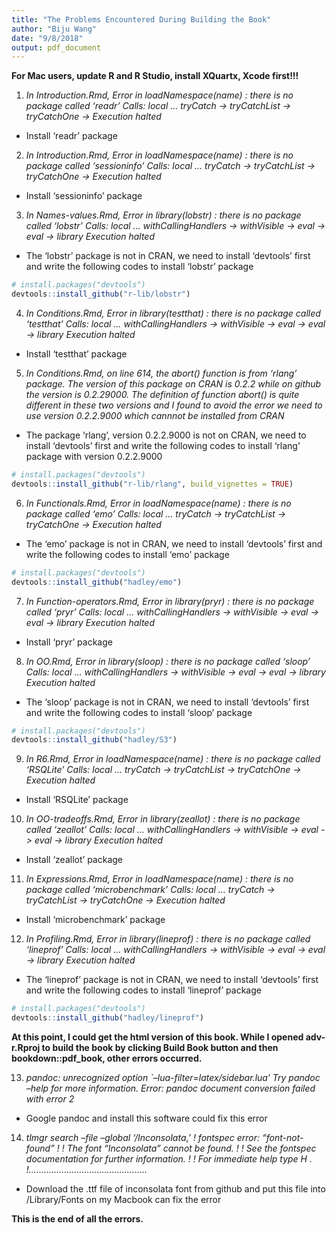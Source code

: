```yaml
---
title: "The Problems Encountered During Building the Book"
author: "Biju Wang"
date: "9/8/2018"
output: pdf_document
---
```


\center
**For Mac users, update R and R Studio, install XQuartx, Xcode first!!!**
\center
\vspace{5mm}

1. *In Introduction.Rmd, Error in loadNamespace(name) : there is no package called 'readr'
Calls: local ... tryCatch -> tryCatchList -> tryCatchOne -> <Anonymous>
Execution halted*
* Install 'readr' package
\vspace{8mm}

2. *In Introduction.Rmd, Error in loadNamespace(name) : there is no package called 'sessioninfo'
Calls: local ... tryCatch -> tryCatchList -> tryCatchOne -> <Anonymous>
Execution halted*
* Install 'sessioninfo' package
\vspace{8mm}

3. *In Names-values.Rmd, Error in library(lobstr) : there is no package called 'lobstr'
Calls: local ... withCallingHandlers -> withVisible -> eval -> eval -> library
Execution halted*
* The 'lobstr' package is not in CRAN, we need to install 'devtools' first and write the following codes to install 'lobstr' package
```r
# install.packages("devtools")
devtools::install_github("r-lib/lobstr")
```
\vspace{8mm}

4. *In Conditions.Rmd, Error in library(testthat) : there is no package called 'testthat'
Calls: local ... withCallingHandlers -> withVisible -> eval -> eval -> library
Execution halted*
* Install 'testthat' package
\vspace{8mm}

5. *In Conditions.Rmd, on line 614, the abort() function is from 'rlang' package. The version of this package on CRAN is 0.2.2 while on github the version is 0.2.29000. The definition of function abort() is quite different in these two versions and I found to avoid the error we need to use version 0.2.2.9000 which cannnot be installed from CRAN*
* The package 'rlang', version 0.2.2.9000 is not on CRAN, we need to install 'devtools' first and write the following codes to install 'rlang' package with version 0.2.2.9000
```r
# install.packages("devtools")
devtools::install_github("r-lib/rlang", build_vignettes = TRUE)
```
\vspace{8mm}

6. *In Functionals.Rmd, Error in loadNamespace(name) : there is no package called 'emo'
Calls: local ... tryCatch -> tryCatchList -> tryCatchOne -> <Anonymous>
Execution halted*
* The 'emo' package is not in CRAN, we need to install 'devtools' first and write the following codes to install 'emo' package
```r
# install.packages("devtools")
devtools::install_github("hadley/emo")
```
\vspace{8mm}

7. *In Function-operators.Rmd, Error in library(pryr) : there is no package called 'pryr'
Calls: local ... withCallingHandlers -> withVisible -> eval -> eval -> library
Execution halted*
* Install 'pryr' package
\vspace{8mm}

8. *In OO.Rmd, Error in library(sloop) : there is no package called 'sloop'
Calls: local ... withCallingHandlers -> withVisible -> eval -> eval -> library
Execution halted*
* The 'sloop' package is not in CRAN, we need to install 'devtools' first and write the following codes to install 'sloop' package
```r
# install.packages("devtools")
devtools::install_github("hadley/S3")
```
\vspace{8mm}

9. *In R6.Rmd, Error in loadNamespace(name) : there is no package called 'RSQLite'
Calls: local ... tryCatch -> tryCatchList -> tryCatchOne -> <Anonymous>
Execution halted*
* Install 'RSQLite' package
\vspace{8mm}

10. *In OO-tradeoffs.Rmd, Error in library(zeallot) : there is no package called 'zeallot'
Calls: local ... withCallingHandlers -> withVisible -> eval -> eval -> library
Execution halted*
* Install 'zeallot' package
\vspace{8mm}

11. *In Expressions.Rmd, Error in loadNamespace(name) : 
  there is no package called 'microbenchmark'
Calls: local ... tryCatch -> tryCatchList -> tryCatchOne -> <Anonymous>
Execution halted*
* Install 'microbenchmark' package
\vspace{8mm}

12. *In Profiling.Rmd, Error in library(lineprof) : there is no package called 'lineprof'
Calls: local ... withCallingHandlers -> withVisible -> eval -> eval -> library
Execution halted*
* The 'lineprof' package is not in CRAN, we need to install 'devtools' first and write the following codes to install 'lineprof' package
```r
# install.packages("devtools")
devtools::install_github("hadley/lineprof")
```
\vspace{8mm}


**At this point, I could get the html version of this book. While I opened
adv-r.Rproj to build the book by clicking Build Book button and then bookdown::pdf_book, other errors occurred.**
\vspace{8mm}

13. *pandoc: unrecognized option `--lua-filter=latex/sidebar.lua' Try pandoc --help for more information. Error: pandoc document conversion failed with error 2*
* Google pandoc and install this software could fix this error
\vspace{8mm}

14. *tlmgr search --file --global '/Inconsolata[.](tfm|afm|mf|otf)'
! fontspec error: "font-not-found"
! 
! The font "Inconsolata" cannot be found.
! 
! See the fontspec documentation for further information.
! 
! For immediate help type H <return>.
!...............................................*
* Download the .ttf file of inconsolata font from github and put this file into /Library/Fonts on my Macbook can fix the error
\vspace{8mm}

**This is the end of all the errors.**




